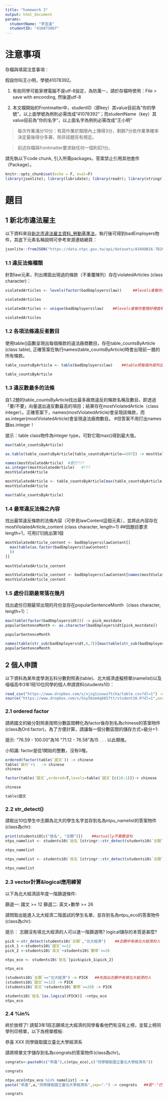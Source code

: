 ```yaml
---
title: "homework 3"
output: html_document
params:
  studentName: "李宜遠"
  studentID: "410873067"
---
```


# 注意事項

存檔與填寫注意事項：

假設你叫王小明，學號41078392。

  1. 有些同學可能家裡電腦不是utf-8設定，為防萬一，請於存檔時使用：File > save with enconding, 然後選utf-8

  2. 本文檔開始的Frontmatter中，studentID（即key）其value目前為"你的學號"，以上面學號為例則必需改成"41078392"；而studentName（key）其value目前為"你的名字"，以上面名字為例則必需改成"王小明"
  
> 每次作業滿分10分：有寫作業於期限內上傳得3分，剩餘7分依作業準確率決定最後得分多寡，除非該題另有規定。

> 前述存檔與frontmatter要求缺任何一個則扣1分。

請先執以下code chunk, 引入所需packages，答案禁止引用其他套件（Package）。
```r
knitr::opts_chunk$set(echo = F, eval=F)
library(jsonlite); library(lubridate); library(readr); library(stringr)
```

# 題目

## 1 新北市違法雇主
以下資料來自[新北市違法雇主資料_勞動基準法](https://data.ntpc.gov.tw/od/detail?oid=A3408B16-7B28-4FA5-9834-D147AAE909BF)，執行後可得到badEmployers物件，其底下元素名稱說明可參考來源連結網頁：
```r
jsonlite::fromJSON("https://data.ntpc.gov.tw/api/datasets/A3408B16-7B28-4FA5-9834-D147AAE909BF/json") -> badEmployers
```

### 1.1 違反法條種類
針對law元素，列出裡面出現過的條款（不重覆陳列）存在violatedArticles (class character)：
```r
violatedArticles <- levels(factor(badEmployers$law))     ##levels會幫你整理好裡面有哪幾種東西

violatedArticles
```

```r
violatedArticles <- unique(badEmployers$law)    ##levels會幫你整理好裡面有哪幾種東西

violatedArticles
```

### 1.2 各項法條違反者數目
使用table()函數呈現出每個條款的違法廠商數目，存在table_countsByArticle (class table), 正確答案在執行names(table_countsByArticle)時會出現前一題的所有條款。
```r
table_countsByArticle <- table(badEmployers$law)    ##table把每個內容列出來，也列出出現次數

table_countsByArticle
```

### 1.3 違反數最多的法條
自1.2題的table_countsByArticle找出最多廠商違反的條款名稱及數目，即透過「要/不要」向量選出違反數最高的項目；結果存在mostViolatedArticle（class integer）。正確答案下，names(mostViolatedArticle)會呈現該條款，而as.integer(mostViolatedArticle)會呈現違法廠商數目。   #但答案不用打出names跟as.integer！

提示：table class物件為integer type，可對它取max()得到最大值。
```r
max(table_countsByArticle)

as.table(table_countsByArticle[table_countsByArticle==507]) -> mostViolatedArticle

names(mostViolatedArticle)  #要打???
as.integer(mostViolatedArticle)   #???
mostViolatedArticle
```

```r
mostViolatedArticle <- table_countsByArticle[max(table_countsByArticle)==table_countsByArticle]   ## max(table_countsByArticle)==table_countsByArticle挑出table_countsByArticle裡面符合max(table_countsByArticle)的（最大的）
mostViolatedArticle
```

```r
max(table_countsByArticle)
```

### 1.4 最常違反法條之內容
找出最常違反條款的法條內容（可參見lawContent這個元素），並將此內容存在mostViolatedArticle_content (class character, length=1)   ##因題目要求length=1，可用[[1]]挑出第1個
```r
mostViolatedArticle_content <- badEmployers$lawContent[[
  max(table(as.factor(badEmployers$lawContent)
  ))
]]
  
mostViolatedArticle_content
```

```r
mostViolatedArticle_content <- badEmployers$lawContent[names(mostViolatedArticle)==badEmployers$law][[1]] ##找出badEmployers$law中哪一條law是這個法條，並取出第5欄（法條內容）
mostViolatedArticle_content
```

### 1.5 處份日期最常落在幾月
找出處份日期最常出現的月份並存在popularSentenceMonth（class character, length=1）：
```r
max(table(factor(badEmployers$dt))) -> pick_mostdate
popularSentenceMonth <- as.character(badEmployers$dt[pick_mostdate])

popularSentenceMonth
```

```r

names(table(str_sub(badEmployers$dt,6,7))[max(table(str_sub(badEmployers$dt,6,7)))==table(str_sub(badEmployers$dt,6,7))]) -> popularSentenceMonth ##挑出badEmployers$dt第6~7個字（會是月份）  #題目只要物件名稱，所以用names
popularSentenceMonth
```

## 2 個人申請
以下資料為某年度學測五科分數對照表(table)、北大經濟虛擬榜單(namelist)以及喵喵高中3年1班10位同學的個人申請資料(students10)：
```r
read_csv("https://www.dropbox.com/s/xjzg1iuuws7tcha/table.csv?dl=1") -> table
source("https://www.dropbox.com/s/5oy56om4q0857tt/student10.R?dl=1",encoding = "UTF-8")
```


### 2.1 ordered factor
請將國文的級分對照表按照分數區間轉化為factor後存到名為chinese的答案物件(class為Ord.factor)，為了方便計算，請讓每一個分數區間的儲存方式=級分+1:

提示:
"76.59 - 100.00"為16
"71.12 -  76.58"為15
.
.
.
以此類推。

小知識:
factor是從1開始的整數，沒有0喔。
```r
ordered(factor(table$`國文`)) -> chinese   
table$`級分`+1   -> chinese
chinese
```

```r
factor(table$`國文`,ordered=T,levels=table$`國文`[c(16:1)])-> chinese   ##ordered拿來排序用   ##定義levels讓他照我們要的方式排序（16一路倒數到1）

chinese
```


```r
table$國文
```
### 2.2 str_detect()
請取出10位學生中志願為北大的學生名字並存到名為ntpu_namelist的答案物件(class為chr):
```r
print(students10[c("姓名", "志願")])    ##actually不需要這句
ntpu_namelist <- students10$`姓名`[stringr::str_detect(students10$`志願`, "北大")]   #str_detect:從逗號前面的挑出有包括逗號後面的所有的項目

ntpu_namelist
```

```r

ntpu_namelist <- students10$`姓名`[stringr::str_detect(students10$`志願`, "北大")]   #str_detect:從逗號前面的挑出有包括逗號後面「特定字串」的所有的項目   ##students10$`姓名`[] ->用true or false的邏輯去挑姓名

ntpu_namelist
```

### 2.3 vector計算&logical應用練習
以下為北大經濟該年度一階篩選條件:

篩選一: 國文 >= 12
篩選二: 英文+數學 >= 26

請問取出能進入北大經濟二階面試的學生名單，並存到名為ntpu_eco的答案物件(class為chr):

提示：
志願沒有填北大經濟的人可以進一階篩選嗎?
logical儲存的本質是甚麼?
```r
pick <-str_detect(students10$`志願`,"北大經濟")    ##志願中有填北大經濟的人
pick_1 <-students10$`國文`>=12
pick_2 <-students10$`英文`+students10$`數學`>=26

ntpu_eco <- students10$`姓名`[pick&pick_1&pick_2]

ntpu_eco
```

```r
(students10$`志願`=="北大經濟") -> PICK   ##先挑出志願中有填北大經濟的人
(students10$`國文`>=12) -> PICK
(students10$`英文`+students10$`數學`>=26) -> PICK

students10$`姓名`[as.logical(PICK)] ->ntpu_eco
ntpu_eco
```

### 2.4 %in%
終於放榜了!
請幫3年1班志願填北大經濟的同學看看他們有沒有上榜，並幫上榜同學列印榜單，以下為榜單模板:

恭喜 XXX 同學錄取國立臺北大學經濟系

請將榜單文字儲存到名為congrats的答案物件(class為chr)。
```r
congrats<-paste0(c("恭喜"),c(ntpu_eco),c("同學錄取國立臺北大學經濟系"))

congrats
```

```r

ntpu_eco[ntpu_eco %in% namelist] -> a
paste("恭喜",a,"同學錄取國立臺北大學經濟系",sep="-") -> congrats   ##若"-"打成"/" ，則執行出來的答案中間-會變成/

congrats
```
